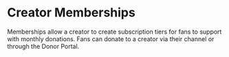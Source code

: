 # Creator Memberships

Memberships allow a creator to create subscription tiers for fans to support with monthly donations. Fans can donate to a creator via their channel or through the Donor Portal.
